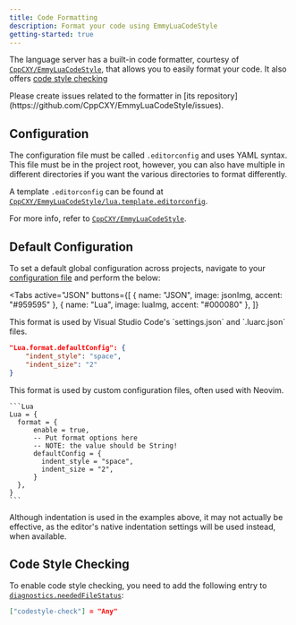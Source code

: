 ```yaml
---
title: Code Formatting
description: Format your code using EmmyLuaCodeStyle
getting-started: true
---
```




The language server has a built-in code formatter, courtesy of [`CppCXY/EmmyLuaCodeStyle`](https://github.com/CppCXY/EmmyLuaCodeStyle), that allows you to easily format your code. It also offers [code style checking](#code-style-checking)

<Remark type="note">
  Please create issues related to the formatter in [its
  repository](https://github.com/CppCXY/EmmyLuaCodeStyle/issues).
</Remark>

## Configuration

The configuration file must be called `.editorconfig` and uses YAML syntax. This file must be in the project root, however, you can also have multiple in different directories if you want the various directories to format differently.

A template `.editorconfig` can be found at [`CppCXY/EmmyLuaCodeStyle/lua.template.editorconfig`](https://github.com/CppCXY/EmmyLuaCodeStyle/blob/master/lua.template.editorconfig).

For more info, refer to [`CppCXY/EmmyLuaCodeStyle`](https://github.com/CppCXY/EmmyLuaCodeStyle).

## Default Configuration

To set a default global configuration across projects, navigate to your [configuration file](/wiki/configuration#configuration-file) and perform the below:

<Tabs
  active="JSON"
  buttons={[
    { name: "JSON", image: jsonImg, accent: "#959595" },
    { name: "Lua", image: luaImg, accent: "#000080" },
  ]}
>
  <div data-tab="JSON">
This format is used by Visual Studio Code's `settings.json` and `.luarc.json` files.

```JSON
"Lua.format.defaultConfig": {
    "indent_style": "space",
    "indent_size": "2"
}
```

  </div>
  <div data-tab="Lua">
    This format is used by custom configuration files, often used with Neovim.

    ```Lua
    Lua = {
      format = {
          enable = true,
          -- Put format options here
          -- NOTE: the value should be String!
          defaultConfig = {
            indent_style = "space",
            indent_size = "2",
          }
      },
    }
    ```

  </div>
</Tabs>
<Remark type="warning">
  Although indentation is used in the examples above, it may not actually be
  effective, as the editor's native indentation settings will be used instead,
  when available.
</Remark>

## Code Style Checking

To enable code style checking, you need to add the following entry to [`diagnostics.neededFileStatus`](/wiki/settings#diagnosticsneededfilestatus):

```JSON
["codestyle-check"] = "Any"
```
